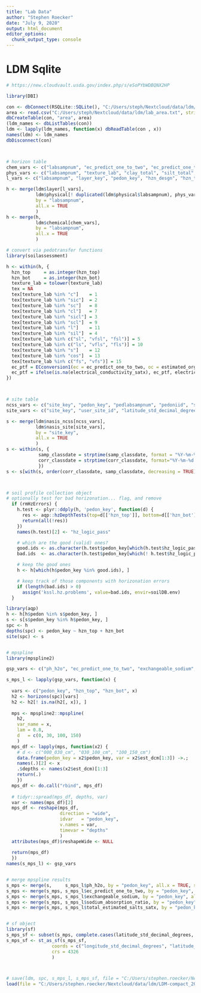 ```yaml
---
title: "Lab Data"
author: "Stephen Roecker"
date: "July 9, 2020"
output: html_document
editor_options: 
  chunk_output_type: console
---
```




# LDM Sqlite

```r

# https://new.cloudvault.usda.gov/index.php/s/eSoPYbWDBQNX2HP

library(DBI)

con <- dbConnect(RSQLite::SQLite(), "C:/Users/steph/Nextcloud/data/ldm/LDM-compact_20200422.sqlite")
area <- read.csv("C:/Users/steph/Nextcloud/data/ldm/lab_area.txt", stringsAsFactors = FALSE)
dbCreateTable(con, "area", area)
(ldm_names <- dbListTables(con))
ldm <- lapply(ldm_names, function(x) dbReadTable(con , x))
names(ldm) <- ldm_names
dbDisconnect(con)



# horizon table
chem_vars <- c("labsampnum", "ec_predict_one_to_two", "ec_predict_one_to_two_method", "electrical_conductivity_satx", "electrical_cond_satx_method", "ph_h2o", "ph_h2o_method", "ph_saturated_paste", "exchangeable_sodium", "sodium_absorption_ratio", "total_estimated_salts_satx")
phys_vars <- c("labsampnum", "texture_lab", "clay_total", "silt_total", "sand_total", "total_frag_wt_pct_gt_2_mm_ws", "bulk_density_third_bar", "estimated_organic_matter")
l_vars <- c("labsampnum", "layer_key", "pedon_key", "hzn_desgn", "hzn_top", "hzn_bot", "texture_description", "stratified_textures_flag")

h <- merge(ldm$layer[l_vars],
           ldm$physical[! duplicated(ldm$physical$labsampnum), phys_vars],
           by = "labsampnum",
           all.x = TRUE
           )
h <- merge(h, 
           ldm$chemical[chem_vars],
           by = "labsampnum",
           all.x = TRUE
           )

# convert via pedotransfer functions
library(soilassessment)

h <- within(h, {
  hzn_top     = as.integer(hzn_top)
  hzn_bot     = as.integer(hzn_bot)
  texture_lab = tolower(texture_lab)
  tex = NA
  tex[texture_lab %in% "c"]    = 1
  tex[texture_lab %in% "sic"]  = 2
  tex[texture_lab %in% "sc"]   = 8
  tex[texture_lab %in% "cl"]   = 7
  tex[texture_lab %in% "sicl"] = 3
  tex[texture_lab %in% "scl"]  = 9
  tex[texture_lab %in% "l"]    = 11
  tex[texture_lab %in% "sil"]  = 4
  tex[texture_lab %in% c("sl", "vfsl", "fsl")] = 5
  tex[texture_lab %in% c("ls", "vfls", "fls")] = 10
  tex[texture_lab %in% "s"]    = 12
  tex[texture_lab %in% "cos"]  = 13
  tex[texture_lab %in% c("fs", "vfs")] = 15
  ec_ptf = ECconversion1(ec = ec_predict_one_to_two, oc = estimated_organic_matter, clay = clay_total, texture = tex, soilsolution = "1:2", method = "FAO")
  ec_ptf = ifelse(is.na(electrical_conductivity_satx), ec_ptf, electrical_conductivity_satx)
})



# site table
ncss_vars <- c("site_key", "pedon_key", "pedlabsampnum", "pedoniid", "samp_name", "corr_name", "samp_classdate", "corr_classdate")
site_vars <- c("site_key", "user_site_id", "latitude_std_decimal_degrees", "longitude_std_decimal_degrees")

s <- merge(ldm$nasis_ncss[ncss_vars],
           ldm$nasis_site[site_vars],
           by = "site_key",
           all.x = TRUE
           )
s <- within(s, {
            samp_classdate = strptime(samp_classdate, format = "%Y-%m-%d %H:%M:%S")
            corr_classdate = strptime(corr_classdate, format="%Y-%m-%d %H:%M:%S")
            })
s <- s[with(s, order(corr_classdate, samp_classdate, decreasing = TRUE)), ]



# soil profile collection object
# optionally test for bad horizonation... flag, and remove
  if (rmHzErrors) {
    h.test <- plyr::ddply(h, 'pedon_key', function(d) {
      res <- aqp::hzDepthTests(top=d[['hzn_top']], bottom=d[['hzn_bot']])
      return(all(!res))
    })
    names(h.test)[2] <- "hz_logic_pass"

    # which are the good (valid) ones?
    good.ids <- as.character(h.test$pedon_key[which(h.test$hz_logic_pass)])
    bad.ids  <- as.character(h.test$pedon_key[which(! h.test$hz_logic_pass)])

    # keep the good ones
    h <- h[which(h$pedon_key %in% good.ids), ]

    # keep track of those components with horizonation errors
    if (length(bad.ids) > 0)
      assign('kssl.hz.problems', value=bad.ids, envir=soilDB.env)
  }

library(aqp)
h <- h[h$pedon %in% s$pedon_key, ]
s <- s[s$pedon_key %in% h$pedon_key, ]
spc <- h
depths(spc) <- pedon_key ~ hzn_top + hzn_bot
site(spc) <- s


# mpspline
library(mpspline2)

gsp_vars <- c("ph_h2o", "ec_predict_one_to_two", "exchangeable_sodium", "sodium_absorption_ratio", "total_estimated_salts_satx")

s_mps_l <- lapply(gsp_vars, function(x) {
  
  vars <- c("pedon_key", "hzn_top", "hzn_bot", x)
  h2 <- horizons(spc)[vars]
  h2 <- h2[! is.na(h2[, x]), ]
  
  mps <- mpspline2::mpspline(
    h2,
    var_name = x, 
    lam = 0.8, 
    d   = c(0, 30, 100, 150)
    )
  mps_df <- lapply(mps, function(x2) {
    # d <- c("000_030_cm", "030_100_cm", "100_150_cm")
    data.frame(pedon_key = x2$pedon_key, var = x2$est_dcm[1:3]) ->.;
    names(.)[2] <- x
    .$depths <- names(x2$est_dcm)[1:3]
    return(.)
    })
  mps_df <- do.call("rbind", mps_df)
  
  # tidyr::spread(mps_df, depths, var)
  var <- names(mps_df)[2]
  mps_df <- reshape(mps_df,
                    direction = "wide",
                    idvar   = "pedon_key",
                    v.names = var,
                    timevar = "depths"
                    )
  attributes(mps_df)$reshapeWide <- NULL
  
  return(mps_df)
  })
names(s_mps_l) <- gsp_vars


# merge mpspline results
s_mps <- merge(s,     s_mps_l$ph_h2o, by = "pedon_key", all.x = TRUE, sort = FALSE)
s_mps <- merge(s_mps, s_mps_l$ec_predict_one_to_two, by = "pedon_key", all.x = TRUE, sort = FALSE)
s_mps <- merge(s_mps, s_mps_l$exchangeable_sodium, by = "pedon_key", all.x = TRUE, sort = FALSE)
s_mps <- merge(s_mps, s_mps_l$sodium_absorption_ratio, by = "pedon_key", all.x = TRUE, sort = FALSE)
s_mps <- merge(s_mps, s_mps_l$total_estimated_salts_satx, by = "pedon_key", all.x = TRUE, sort = FALSE)


# sf object
library(sf)
s_mps_sf <- subset(s_mps, complete.cases(latitude_std_decimal_degrees, longitude_std_decimal_degrees))
s_mps_sf <- st_as_sf(s_mps_sf, 
                 coords = c("longitude_std_decimal_degrees", "latitude_std_decimal_degrees"),
                 crs = 4326
                 )



# save(ldm, spc, s_mps_l, s_mps_sf, file = "C:/Users/stephen.roecker/Nextcloud/data/ldm/LDM-compact_20200708.RData")
load(file = "C:/Users/stephen.roecker/Nextcloud/data/ldm/LDM-compact_20200708.RData")


```

